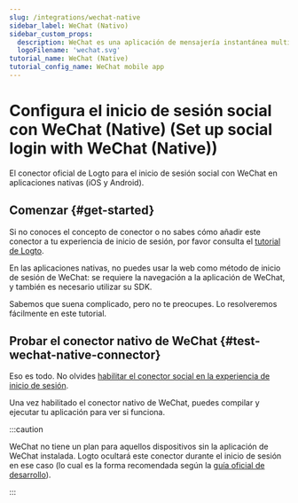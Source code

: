 ```yaml
---
slug: /integrations/wechat-native
sidebar_label: WeChat (Nativo)
sidebar_custom_props:
  description: WeChat es una aplicación de mensajería instantánea multiplataforma.
  logoFilename: 'wechat.svg'
tutorial_name: WeChat (Native)
tutorial_config_name: WeChat mobile app
---
```




# Configura el inicio de sesión social con WeChat (Native) (Set up social login with WeChat (Native))

El conector oficial de Logto para el inicio de sesión social con WeChat en aplicaciones nativas (iOS y Android).

<GuideTip />

## Comenzar \{#get-started}

Si no conoces el concepto de conector o no sabes cómo añadir este conector a tu experiencia de inicio de sesión, por favor consulta el [tutorial de Logto](/connectors/social-connectors).

En las aplicaciones nativas, no puedes usar la web como método de inicio de sesión de WeChat: se requiere la navegación a la aplicación de WeChat, y también es necesario utilizar su SDK.

Sabemos que suena complicado, pero no te preocupes. Lo resolveremos fácilmente en este tutorial.

<Integration />

## Probar el conector nativo de WeChat \{#test-wechat-native-connector}

Eso es todo. No olvides [habilitar el conector social en la experiencia de inicio de sesión](/connectors/social-connectors/#enable-social-sign-in).

Una vez habilitado el conector nativo de WeChat, puedes compilar y ejecutar tu aplicación para ver si funciona.

:::caution

WeChat no tiene un plan para aquellos dispositivos sin la aplicación de WeChat instalada. Logto ocultará este conector durante el inicio de sesión en ese caso (lo cual es la forma recomendada según la [guía oficial de desarrollo](https://developers.weixin.qq.com/doc/oplatform/en/Mobile_App/WeChat_Login/Development_Guide.html)).

:::

